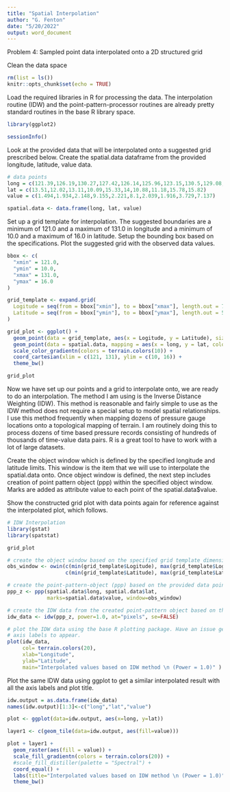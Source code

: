 ```yaml
---
title: "Spatial Interpolation"
author: "G. Fenton"
date: "5/20/2022"
output: word_document
---
```


Problem 4: Sampled point data interpolated onto a 2D structured grid

Clean the data space

```r
rm(list = ls())
knitr::opts_chunk$set(echo = TRUE)
```

Load the required libraries in R for processing the data. The interpolation routine (IDW) and the point-pattern-processor routines are already pretty standard routines in the base R library space.

```r
library(ggplot2)

sessionInfo()

```

Look at the provided data that will be interpolated onto a suggested grid prescribed below. Create the spatial.data dataframe from the provided longitude, latitude, value data.

```r
# data points
long = c(121.39,126.19,130.27,127.42,126.14,125.96,123.15,130.5,129.08,122.74)
lat = c(13.51,12.02,13.11,10.09,15.33,14,10.88,11.18,15.78,15.82)
value = c(1.494,1.934,2.148,9.155,2.221,8.1,2.039,1.916,3.729,7.137)

spatial.data <- data.frame(long, lat, value)
```

Set up a grid template for interpolation. The suggested boundaries are a minimum of 121.0 and a maximum of 131.0 in longitude and a minimum of 10.0 and a maximum of 16.0 in latitude. Setup the bounding box based on the specifications. Plot the suggested grid with the observed data values.

```r
bbox <- c(
  "xmin" = 121.0,
  "ymin" = 10.0,
  "xmax" = 131.0,
  "ymax" = 16.0
)

grid_template <- expand.grid(
  Logitude = seq(from = bbox["xmin"], to = bbox["xmax"], length.out = 70), 
  Latitude = seq(from = bbox["ymin"], to = bbox["ymax"], length.out = 50) 
)

grid_plot <- ggplot() +
  geom_point(data = grid_template, aes(x = Logitude, y = Latitude), size = 0.1) +
  geom_point(data = spatial.data, mapping = aes(x = long, y = lat, color=value), size=5) +
  scale_color_gradientn(colors = terrain.colors(10)) +
  coord_cartesian(xlim = c(121, 131), ylim = c(10, 16)) +
  theme_bw()

grid_plot

```

Now we have set up our points and a grid to interpolate onto, we are ready to do an interpolation. The method I am using is the Inverse Distance Weighting (IDW). This method is reasonable and fairly simple to use as the IDW method does not require a special setup to model spatial relationships. I use this method frequently when mapping dozens of pressure gauge locations onto a topological mapping of terrain. I am routinely doing this to process dozens of time based pressure records consisting of hundreds of thousands of time-value data pairs. R is a great tool to have to work with a lot of large datasets.

Create the object window which is defined by the specified longitude and latitude limits. This window is the item that we will use to interpolate the spatial.data onto. Once object window is defined, the next step includes creation of point pattern object (ppp) within the specified object window. Marks are added as attribute value to each point of the spatial.data\$value.

Show the constructed grid plot with data points again for reference against the interpolated plot, which follows.

```r
# IDW Interpolation
library(gstat)
library(spatstat)

grid_plot

# create the object window based on the specified grid template dimensions
obs_window <- owin(c(min(grid_template$Logitude), max(grid_template$Logitude)),
                   c(min(grid_template$Latitude), max(grid_template$Latitude)))

# create the point-pattern-object (ppp) based on the provided data points (spatial.data)
ppp_z <- ppp(spatial.data$long, spatial.data$lat, 
             marks=spatial.data$value, window=obs_window)

# create the IDW data from the created point-pattern object based on the provided spatioal data
idw_data <- idw(ppp_z, power=1.0, at="pixels", se=FALSE)

# plot the IDW data using the base R plotting package. Have an issue getting the
# axis labels to appear.
plot(idw_data,
     col= terrain.colors(20),
     xlab="Longitude",
     ylab="Latitude",
     main="Interpolated values based on IDW method \n (Power = 1.0)" ) 
```

Plot the same IDW data using ggplot to get a similar interpolated result with all the axis labels and plot title.

```r
idw.output = as.data.frame(idw_data)
names(idw.output)[1:3]<-c("long","lat","value")

plot <- ggplot(data=idw.output, aes(x=long, y=lat))

layer1 <- c(geom_tile(data=idw.output, aes(fill=value)))

plot + layer1 + 
  geom_raster(aes(fill = value)) +
  scale_fill_gradientn(colors = terrain.colors(20)) +
  #scale_fill_distiller(palette = "Spectral") +
  coord_equal() + 
  labs(title="Interpolated values based on IDW method \n (Power = 1.0)") +
  theme_bw()

```
